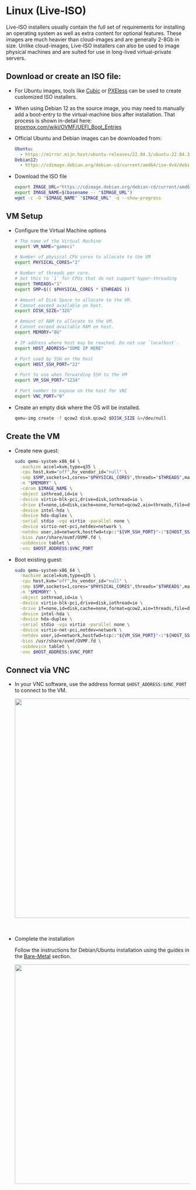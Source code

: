 # Linux (Live-ISO)


Live-ISO installers usually contain the full set of requirements for installing an operating system
as well as extra content for optional features. These images are much heavier than cloud-images and
are generally 2-8Gb in size. Unlike cloud-images, Live-ISO installers can also be used to image
physical machines and are suited for use in long-lived virtual-private servers.

## Download or create an ISO file:

- For Ubuntu images, tools like [Cubic](https://github.com/PJ-Singh-001/Cubic) or
  [PXEless](github.com/cloudymax/pxeless) can be used to create customized ISO installers.

- When using Debian 12 as the source image, you may need to manually add a boot-entry to the
  virtual-machine bios after installation. That process is shown in-detail here:
  [proxmox.com/wiki/OVMF/UEFI_Boot_Entries](https://pve.proxmox.com/wiki/OVMF/UEFI_Boot_Entries)

- Official Ubuntu and Debian images can be downloaded from:

  ```yaml
  Ubuntu:
    - https://mirror.mijn.host/ubuntu-releases/22.04.3/ubuntu-22.04.3-live-server-amd64.iso
  Debian12:
    - https://cdimage.debian.org/debian-cd/current/amd64/iso-dvd/debian-12.1.0-amd64-DVD-1.iso
  ```

- Download the ISO file

  ```bash
  export IMAGE_URL="https://cdimage.debian.org/debian-cd/current/amd64/iso-dvd/debian-12.1.0-amd64-DVD-1.iso"
  export IMAGE_NAME=$(basename -- "$IMAGE_URL")
  wget -c -O "$IMAGE_NAME" "$IMAGE_URL" -q --show-progress
  ```

## VM Setup

- Configure the Virtual Machine options

  ```bash
  # The name of the Virtual Machine
  export VM_NAME="gameci"

  # Number of physical CPU cores to allocate to the VM
  export PHYSICAL_CORES="2"

  # Number of threads per core.
  # Set this to `1` for CPUs that do not support hyper-threading
  export THREADS="1"
  export SMP=$(( $PHYSICAL_CORES * $THREADS ))

  # Amount of Disk Space to allocate to the VM.
  # Cannot exceed available on host.
  export DISK_SIZE="32G"

  # Amount of RAM to allocate to the VM.
  # Cannot exceed available RAM on host.
  export MEMORY="8G"

  # IP address where host may be reached. Do not use `localhost`.
  export HOST_ADDRESS="SOME IP HERE"

  # Port used by SSH on the host
  export HOST_SSH_PORT="22"

  # Port to use when forwarding SSH to the VM
  export VM_SSH_PORT="1234"

  # Port number to expose on the host for VNC
  export VNC_PORT="0"
  ```

- Create an empty disk where the OS will be installed.

  ```bash
  qemu-img create -f qcow2 disk.qcow2 $DISK_SIZE &>/dev/null
  ```

## Create the VM

- Create new guest:

  ```bash
  sudo qemu-system-x86_64 \
    -machine accel=kvm,type=q35 \
    -cpu host,kvm="off",hv_vendor_id="null" \
    -smp $SMP,sockets=1,cores="$PHYSICAL_CORES",threads="$THREADS",maxcpus=$SMP \
    -m "$MEMORY" \
    -cdrom $IMAGE_NAME \
    -object iothread,id=io \
    -device virtio-blk-pci,drive=disk,iothread=io \
    -drive if=none,id=disk,cache=none,format=qcow2,aio=threads,file=disk.qcow2 \
    -device intel-hda \
    -device hda-duplex \
    -serial stdio -vga virtio -parallel none \
    -device virtio-net-pci,netdev=network \
    -netdev user,id=network,hostfwd=tcp::"${VM_SSH_PORT}"-:"${HOST_SSH_PORT}" \
    -bios /usr/share/ovmf/OVMF.fd \
    -usbdevice tablet \
    -vnc $HOST_ADDRESS:$VNC_PORT
  ```

- Boot existing guest:

  ```bash
  sudo qemu-system-x86_64 \
    -machine accel=kvm,type=q35 \
    -cpu host,kvm="off",hv_vendor_id="null" \
    -smp $SMP,sockets=1,cores="$PHYSICAL_CORES",threads="$THREADS",maxcpus=$SMP \
    -m "$MEMORY" \
    -object iothread,id=io \
    -device virtio-blk-pci,drive=disk,iothread=io \
    -drive if=none,id=disk,cache=none,format=qcow2,aio=threads,file=disk.qcow2 \
    -device intel-hda \
    -device hda-duplex \
    -serial stdio -vga virtio -parallel none \
    -device virtio-net-pci,netdev=network \
    -netdev user,id=network,hostfwd=tcp::"${VM_SSH_PORT}"-:"${HOST_SSH_PORT}" \
    -bios /usr/share/ovmf/OVMF.fd \
    -usbdevice tablet \
    -vnc $HOST_ADDRESS:$VNC_PORT
  ```

## Connect via VNC

- In your VNC software, use the address format `$HOST_ADDRESS:$VNC_PORT` to connect to the VM.

  <div style={{ textAlign: 'center' }}>
    <img src={Vnc} width="600" />
  </div>
  <br />
  <br />

- Complete the installation

  Follow the instructions for Debian/Ubuntu installation using the guides in the
  [Bare-Metal](docs/12-self-hosting/03-host-creation/02-bare-metal.mdx) section.

  <div style={{ textAlign: 'center' }}>
    <img src={Debian} width="600" />
  </div>
  <br />
  <br />
